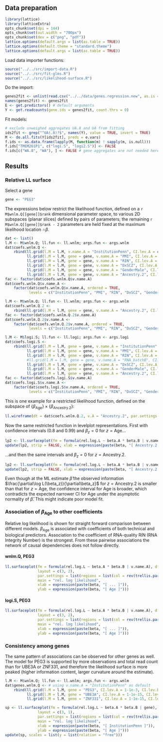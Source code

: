 ## Data preparation

```r
library(lattice)
library(latticeExtra)
opts_chunk$set(dpi = 144)
opts_chunk$set(out.width = "700px")
opts_chunk$set(dev = c("png", "pdf"))
lattice.options(default.args = list(as.table = TRUE))
lattice.options(default.theme = "standard.theme")
lattice.options(default.args = list(as.table = TRUE))
```

Load data importer functions:
```r
source("../../src/import-data.R")
source("../../src/fit-glms.R")
source("../../src/likelihood-surface.R")
```

Do the import:

```r
genes2fit <- unlist(read.csv("../../data/genes.regression.new", as.is = TRUE))
names(genes2fit) <- genes2fit
E <- get.predictors() # default arguments
Y <- get.readcounts(gene.ids = genes2fit, count.thrs = 0)
```

Fit models:

```r
# exclude unweighed aggregates UA.8 and UA from fitting
ids2fit <- grep("^UA(.8)?$", names(Y), value = TRUE, invert = TRUE)
M <- do.all.fits(Y[ids2fit], preds = e.vars)
f.ids <- as.data.frame(lapply(M, function(m) ! sapply(m, is.null)))
f.ids["TMEM261P1", c("logi.S", "logi2.S")] <- FALSE
f.ids[c("WA.8", "WA"), ] <- FALSE # gene aggregates are not needed here
```

## Results

### Relative LL surface

Select a gene

```r
gene <- "PEG3"
```

The expressions below restrict the likelihood function, defined on a `r M$wnlm.Q[[gene]]$rank` dimensional parameter space, to various 2D subspaces (planar slices) defined by pairs of parameters; the remaining `r M$wnlm.Q[[gene]]$rank - 2` parameters are held fixed at the maximum likelihood location $\cap{\beta}$.

```r
dat <- list()
l.M <- M$wnlm.Q; ll.fun <- ll.wnlm; args.fun <- args.wnlm
dat$coefs.wnlm.Q <- 
    rbind(ll.grid(l.M = l.M, v.name.A = "InstitutionPenn", CI.lev.A = c.a <- 1 - 1e-9, CI.lev.B = c.b <- 0.9, ll.fun = ll.fun, args.fun = args.fun),
          ll.grid(l.M = l.M, gene = gene, v.name.A = "PMI", CI.lev.A = 0.9999, CI.lev.B = c.b, ll.fun = ll.fun, args.fun = args.fun),
          ll.grid(l.M = l.M, gene = gene, v.name.A = "RIN", CI.lev.A = 0.5, CI.lev.B = c.b, ll.fun = ll.fun, args.fun = args.fun),
          ll.grid(l.M = l.M, gene = gene, v.name.A = "DxSCZ", CI.lev.A = 1 - 1e-6, CI.lev.B = c.b, ll.fun = ll.fun, args.fun = args.fun),
          ll.grid(l.M = l.M, gene = gene, v.name.A = "GenderMale", CI.lev.A = 1 - 1e-5, CI.lev.B = c.b, ll.fun = ll.fun, args.fun = args.fun),
          ll.grid(l.M = l.M, gene = gene, v.name.A = "Ancestry.2", CI.lev.A = 1 - 1e-11, CI.lev.B = c.b, ll.fun = ll.fun, args.fun = args.fun))
fac <- factor(dat$coefs.wnlm.Q$v.name.A)
dat$coefs.wnlm.Q$v.name.A <-
    factor(dat$coefs.wnlm.Q$v.name.A, ordered = TRUE,
           levels = c("InstitutionPenn", "PMI", "RIN", "DxSCZ", "GenderMale", "Ancestry.2"))
```

```r
l.M <- M$wnlm.Q; ll.fun <- ll.wnlm; args.fun <- args.wnlm
dat$coefs.wnlm.Q.2 <- 
    rbind(ll.grid(l.M = l.M, gene = gene, v.name.A = "Ancestry.2", CI.lev.A = 1 - 1e-13, CI.lev.B = 0.995, ll.fun = ll.fun, args.fun = args.fun))
fac <- factor(dat$coefs.wnlm.Q.2$v.name.A)
dat$coefs.wnlm.Q.2$v.name.A <-
    factor(dat$coefs.wnlm.Q.2$v.name.A, ordered = TRUE,
           levels = c("InstitutionPenn", "PMI", "RIN", "DxSCZ", "GenderMale", "Ancestry.2"))
```

```r
l.M <- M$logi.S; ll.fun <- ll.logi; args.fun <- args.logi
dat$coefs.logi.S <-
    rbind(ll.grid(l.M = l.M, gene = gene, v.name.A = "InstitutionPenn", CI.lev.A = c.a <- 1-1e-8, CI.lev.B = c.b <- 0.9, ll.fun = ll.fun, args.fun = args.fun),
          ll.grid(l.M = l.M, gene = gene, v.name.A = "PMI", CI.lev.A = 1-1e-5, CI.lev.B = c.b, ll.fun = ll.fun, args.fun = args.fun),
          ll.grid(l.M = l.M, gene = gene, v.name.A = "RIN", CI.lev.A = 0.6, CI.lev.B = c.b, ll.fun = ll.fun, args.fun = args.fun),
          #ll.grid(l.M = l.M, gene = gene, v.name.A = "RNA_batchB", CI.lev.A = 0.95, CI.lev.B = c.b, ll.fun = ll.fun, args.fun = args.fun),
          ll.grid(l.M = l.M, gene = gene, v.name.A = "DxSCZ", CI.lev.A = 1-1e-5, CI.lev.B = c.b, ll.fun = ll.fun, args.fun = args.fun),
          ll.grid(l.M = l.M, gene = gene, v.name.A = "GenderMale", CI.lev.A = c.a, CI.lev.B = c.b, ll.fun = ll.fun, args.fun = args.fun),
          ll.grid(l.M = l.M, gene = gene, v.name.A = "Ancestry.2", CI.lev.A = 1 - 1e-11, CI.lev.B = c.b, ll.fun = ll.fun, args.fun = args.fun))
fac <- factor(dat$coefs.logi.S$v.name.A)
dat$coefs.logi.S$v.name.A <-
    factor(dat$coefs.logi.S$v.name.A, ordered = TRUE,
           levels = c("InstitutionPenn", "PMI", "RIN", "DxSCZ", "GenderMale", "Ancestry.2"))
```

This is one example for a restricted likelihood function, defined on the subspace of $\{\beta_\mathrm{Age}\} \times \{\beta_\mathrm{Ancestry.2}\}$:

```r
ll.wireframe(dt = dat$coefs.wnlm.Q.2, v.A = "Ancestry.2", par.settings = list(axis.line = list(col = "transparent")))
```

Now the same restricted function in levelplot representations.  First with confidence intervals (0.8 and 0.99) and $\beta_z = 0$ for $z = \mathrm{Age}$...

```r
lp2 <- ll.surfaceplot(fm = formula(rel.log.L ~ beta.A * beta.B | v.name.A), df = dat$coefs.wnlm.Q.2[dat$coefs.wnlm.Q.2$v.name.A == "Ancestry.2", ], hv.B = c(0, unlist(get.single.estimate.CI(M$wnlm.Q$PEG3, 0.80)["Age", c("Lower.CL", "Upper.CL"), drop = TRUE]), unlist(get.single.estimate.CI(M$wnlm.Q$PEG3, 0.99)["Age", c("Lower.CL", "Upper.CL"), drop = TRUE])))
update(lp2, strip = FALSE, xlab = expression(paste(beta, "[ Ancestry.2 ]")), ylab = expression(paste(beta, "[ Age ]")), main = "rel. log likelihood")
```

...and then the same intervals and $\beta_z = 0$ for $z = \mathrm{Ancestry.2}$.


```r
lp2 <- ll.surfaceplot(fm = formula(rel.log.L ~ beta.A * beta.B | v.name.A), df = dat$coefs.wnlm.Q.2[dat$coefs.wnlm.Q.2$v.name.A == "Ancestry.2", ], hv.A = c(0, unlist(get.single.estimate.CI(M$wnlm.Q$PEG3, 0.80)["Ancestry.2", c("Lower.CL", "Upper.CL"), drop = TRUE]), unlist(get.single.estimate.CI(M$wnlm.Q$PEG3, 0.99)["Ancestry.2", c("Lower.CL", "Upper.CL"), drop = TRUE])))
update(lp2, strip = FALSE, xlab = expression(paste(beta, "[ Ancestry.2 ]")), ylab = expression(paste(beta, "[ Age ]")), main = "rel. log likelihood")
```

Even though at the ML estimate $\hat{\beta}$ the observed information $\frac{\partial\log L(\beta_z)}{\partial\beta_z}$ for $z = \mathrm{Ancestry.2}$ is smaller than that for $z = \mathrm{Age}$, the confidence interval for $\mathrm{Age}$ is broader, which contradicts the expected narrower CI for $\mathrm{Age}$ under the asymptotic normality of $\hat\beta$.  This might indicate poor model fit.

### Association of $\beta_\mathrm{Age}$ to other coefficients

Relative log likelihood is shown for straight forward comparison between different models.  $\beta_\mathrm{Age}$ is associated with coefficients of both technical and biological predictors.  Association to the coefficient of RNA-quality RIN (RNA Integrity Number) is the strongest.  From these pairwise associations the network of causal dependencies does not follow directly.

#### wnlm.Q, PEG3

```r
ll.surfaceplot(fm = formula(rel.log.L ~ beta.A * beta.B | v.name.A), df = dat$coefs.wnlm.Q,
               layout = c(3, 2),
               par.settings = list(regions = list(col = rev(trellis.par.get("regions")$col))),
               main = "rel. log likelihood",
               xlab = expression(paste(beta, "[ ... ]")),
               ylab = expression(paste(beta, "[ Age ]")))
```

#### logi.S, PEG3

```r
ll.surfaceplot(fm = formula(rel.log.L ~ beta.A * beta.B | v.name.A), df = dat$coefs.logi.S,
               layout = c(3, 2),
               par.settings = list(regions = list(col = rev(trellis.par.get("regions")$col))),
               main = "rel. log likelihood",
               xlab = expression(paste(beta, "[ ... ]")),
               ylab = expression(paste(beta, "[ Age ]")))
```

### Consistency among genes

The same pattern of associations can be observed for other genes as well.  The model for PEG3 is supported by more observations and total read count than for UBE3A or ZNF331, and therefore the likelihood surface is more peaked (higher information content, larger curvature around the estimate).

```r
l.M <- M$wnlm.Q; ll.fun <- ll.wnlm; args.fun <- args.wnlm
dat$genes.wnlm.Q <- # using v.name.A = "InstitutionPenn" as default
    rbind(ll.grid(l.M = l.M, gene = "PEG3", CI.lev.A = 1-1e-3, CI.lev.B = 0.7, ll.fun = ll.fun, args.fun = args.fun),
          ll.grid(l.M = l.M, gene = "UBE3A", CI.lev.A = 1-1e-15, CI.lev.B = 1-1e-2, ll.fun = ll.fun, args.fun = args.fun),
          ll.grid(l.M = l.M, gene = "ZNF331", CI.lev.A = 1-1e-15, CI.lev.B = 1-2e-2, ll.fun = ll.fun, args.fun = args.fun))
```

```r
sp <- ll.surfaceplot(fm = formula(rel.log.L ~ beta.A * beta.B | gene), df = dat$genes.wnlm.Q,
               layout = c(3, 1),
               par.settings = list(regions = list(col = rev(trellis.par.get("regions")$col))),
               main = "rel. log likelihood",
               xlab = expression(paste(beta, "[ InstitutionPenn ]")),
               ylab = expression(paste(beta, "[ Age ]")))
update(sp, scales = list(y = list(relation = "free")))
```

